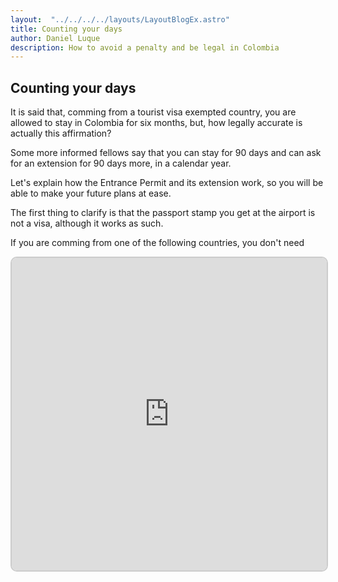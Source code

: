 ```yaml
---
layout:  "../../../../layouts/LayoutBlogEx.astro"
title: Counting your days
author: Daniel Luque
description: How to avoid a penalty and be legal in Colombia
---
```

## Counting your days

It is said that, comming from a tourist visa exempted country, you are allowed to stay in Colombia for six months, but, how legally accurate is actually this affirmation?

Some more informed fellows say that you can stay for 90 days and can ask for an extension for 90 days more, in a calendar year.

Let's explain how the Entrance Permit and its extension work, so you will be able to make your future plans at ease.

The first thing to clarify is that the passport stamp you get at the airport is not a visa, although it works as such.

If you are comming from one of the following countries, you don't need 

<iframe 
style="width: 100%; height: 500px; border: 2px solid #ccc; border-radius: 10px; padding: none;"
src="https://v1.embednotion.com/embed/a08e00f082e64969bc8ccf2a1027f01c"></iframe>  
